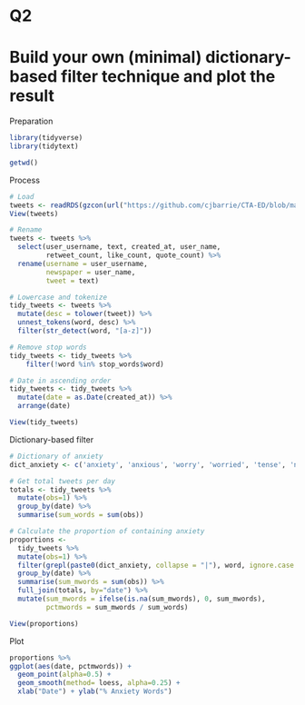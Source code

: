 # Q2
# Build your own (minimal) dictionary-based filter technique and plot the result

Preparation
```r
library(tidyverse)
library(tidytext)

getwd()
```

Process
```r
# Load
tweets <- readRDS(gzcon(url("https://github.com/cjbarrie/CTA-ED/blob/main/data/sentanalysis/newstweets.rds?raw=true")))
View(tweets)

# Rename
tweets <- tweets %>%
  select(user_username, text, created_at, user_name,
         retweet_count, like_count, quote_count) %>%
  rename(username = user_username,
         newspaper = user_name,
         tweet = text)

# Lowercase and tokenize
tidy_tweets <- tweets %>% 
  mutate(desc = tolower(tweet)) %>%
  unnest_tokens(word, desc) %>%
  filter(str_detect(word, "[a-z]"))

# Remove stop words
tidy_tweets <- tidy_tweets %>%
    filter(!word %in% stop_words$word)

# Date in ascending order
tidy_tweets <- tidy_tweets %>%
  mutate(date = as.Date(created_at)) %>%
  arrange(date)

View(tidy_tweets)
```

Dictionary-based filter
```r
# Dictionary of anxiety
dict_anxiety <- c('anxiety', 'anxious', 'worry', 'worried', 'tense', 'nervous', 'uncomfortable', 'uneasy', 'unsettled', 'stress', 'restless')

# Get total tweets per day
totals <- tidy_tweets %>%
  mutate(obs=1) %>%
  group_by(date) %>%
  summarise(sum_words = sum(obs))

# Calculate the proportion of containing anxiety
proportions <- 
  tidy_tweets %>%
  mutate(obs=1) %>%
  filter(grepl(paste0(dict_anxiety, collapse = "|"), word, ignore.case = TRUE)) %>%
  group_by(date) %>%
  summarise(sum_mwords = sum(obs)) %>%
  full_join(totals, by="date") %>%
  mutate(sum_mwords = ifelse(is.na(sum_mwords), 0, sum_mwords),
         pctmwords = sum_mwords / sum_words)

View(proportions)
```

Plot
```r
proportions %>%
ggplot(aes(date, pctmwords)) +
  geom_point(alpha=0.5) +
  geom_smooth(method= loess, alpha=0.25) +
  xlab("Date") + ylab("% Anxiety Words")
```

